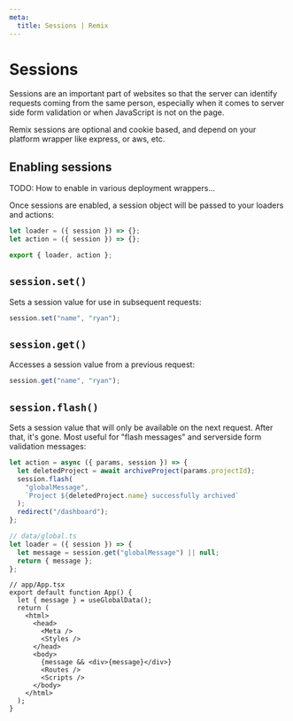 ```yaml
---
meta:
  title: Sessions | Remix
---
```


# Sessions

Sessions are an important part of websites so that the server can identify requests coming from the same person, especially when it comes to server side form validation or when JavaScript is not on the page.

Remix sessions are optional and cookie based, and depend on your platform wrapper like express, or aws, etc.

## Enabling sessions

TODO: How to enable in various deployment wrappers...

Once sessions are enabled, a session object will be passed to your loaders and actions:

```ts
let loader = ({ session }) => {};
let action = ({ session }) => {};

export { loader, action };
```

## `session.set()`

Sets a session value for use in subsequent requests:

```ts
session.set("name", "ryan");
```

## `session.get()`

Accesses a session value from a previous request:

```ts
session.get("name", "ryan");
```

## `session.flash()`

Sets a session value that will only be available on the next request. After that, it's gone. Most useful for "flash messages" and serverside form validation messages:

```ts
let action = async ({ params, session }) => {
  let deletedProject = await archiveProject(params.projectId);
  session.flash(
    "globalMessage",
    `Project ${deletedProject.name} successfully archived`
  );
  redirect("/dashboard");
};
```

```ts
// data/global.ts
let loader = ({ session }) => {
  let message = session.get("globalMessage") || null;
  return { message };
};
```

```tsx
// app/App.tsx
export default function App() {
  let { message } = useGlobalData();
  return (
    <html>
      <head>
        <Meta />
        <Styles />
      </head>
      <body>
        {message && <div>{message}</div>}
        <Routes />
        <Scripts />
      </body>
    </html>
  );
}
```
